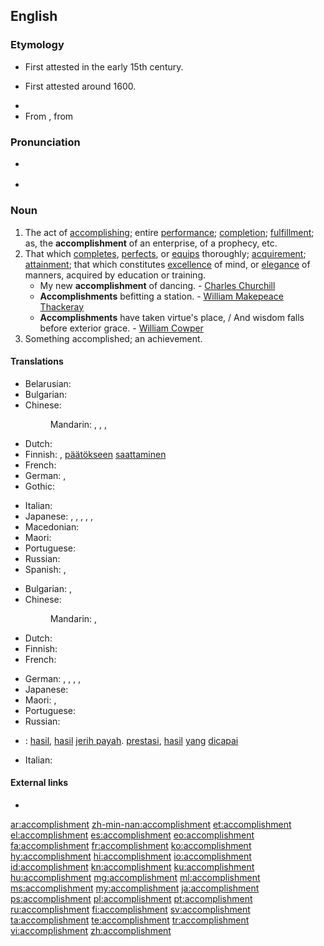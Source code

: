 ==English==
{{Webster 1913}}

===Etymology===
* First attested in the early 15th century.
* {{sense|completes|perfects|equips}} First attested around 1600.
* {{suffix|accomplish|ment|lang=en}}
* From {{etyl|fro|en}} {{term|accomplissement|lang=fr}}, from {{term|accomplir|lang=fro}}

===Pronunciation===
* {{a|UK|US}} {{IPA|/ə.ˈkɒm.plɪʃ.mənt/|lang=en}}
* {{audio|En-us-accomplishment.ogg|Audio (US)|lang=en}}

===Noun===
{{en-noun}}

# The act of [[accomplish]]ing; entire [[performance]]; [[completion]]; [[fulfillment]]; as, the '''accomplishment''' of an enterprise, of a prophecy, etc.
# That which [[complete]]s, [[perfect]]s, or [[equip]]s thoroughly; [[acquirement]]; [[attainment]]; that which constitutes [[excellence]] of mind, or [[elegance]] of manners, acquired by education or training.
#* My new '''accomplishment''' of dancing. - [[w:Charles Churchill (satirist)|Charles Churchill]]
#* '''Accomplishments''' befitting a station. - [[w:William Makepeace Thackeray|William Makepeace Thackeray]]
#* '''Accomplishments''' have taken virtue's place, / And wisdom falls before exterior grace. - [[w:William Cowper|William Cowper]]
# Something accomplished; an achievement.

====Translations====
{{trans-top|the act of accomplishing}}
* Belarusian: {{t|be|дасягне́нне|n|sc=Cyrl}}
* Bulgarian: {{t+|bg|постижение|n|tr=postižénie|sc=Cyrl}}
* Chinese:
*: Mandarin: {{t+|cmn|成就|tr=chéngjiù|sc=Hani}}, {{t+|cmn|成果|tr=chéngguǒ|sc=Hani}}, {{t+|cmn|成績|sc=Hani}}, {{t+|cmn|成绩|tr=chéngjì|sc=Hani}}
* Dutch: {{t|nl|voltooiing|f}}
* Finnish: {{t|fi|loppuunsaattaminen}}, [[päätökseen]] [[saattaminen]]
* French: {{t+|fr|accomplissement|m}}
* German: {{t+|de|Leistung|f}}, {{t|de|Errungenschaft|f}}
* Gothic: {{t|got|𐍅𐌰𐌿𐍂𐍃𐍄𐍅|n|tr=waúrstw|sc=Goth}}
{{trans-mid}}
* Italian: {{t+|it|realizzazione|f}}
* Japanese: {{t|ja|遂行|tr=すいこう, suikō|sc=Jpan}}, {{t+|ja|達成|tr=たっせい, tassei|sc=Jpan}}, {{t+|ja|到達|tr=とうたつ, tōtatsu|sc=Jpan}}, {{t+|ja|業績|tr=ぎょうせき, gyōseki|sc=Jpan}}, {{t+|ja|成果|tr=せいか, seika|sc=Jpan}}, {{t+|ja|成績|tr=せいせき, seiseki|sc=Jpan}}
* Macedonian: {{t|mk|достигнување|n|tr=dostignúvanje|sc=Cyrl}}
* Maori: {{t|mi|whakatutukitanga}}
* Portuguese: {{t+|pt|realização|f}}
* Russian: {{t+|ru|достижение|n|tr=dostižénije|sc=Cyrl}}
* Spanish: {{t+|es|logro|m}}, {{t+|es|éxito|m}}
{{trans-bottom}}

{{trans-top|that which completes}}
* Bulgarian: {{t+|bg|завършване|n}}, {{t+|bg|изпълнение|n}}
* Chinese:
*: Mandarin: {{t+|cmn|結束|sc=Hani}}, {{t|cmn|结束|tr=jiéshù|sc=Hani}}
* Dutch: {{t+|nl|prestatie|f}}
* Finnish: {{t+|fi|saavutus}}
* French: {{t+|fr|accomplissement|m}}
{{trans-mid}}
* German: {{t|de|Vollendung|f}}, {{t+|de|Ausführung|f}}, {{t+|de|Durchführung|f}}, {{t|de|Vollbringung|f}}, {{t|de|Bewerkstelligung|f}}
* Japanese: {{t+|ja|実績|tr=じっせき, jisseki|sc=Jpan}}
* Maori: {{t|mi|whakatutukitanga}}, {{t|mi|haumāuiui}}
* Portuguese: {{t+|pt|realização|f}}
* Russian: {{t+|ru|завершение|n|tr=zaveršénije|sc=Cyrl}}
{{trans-bottom}}

{{checktrans-top}}
{{trans-mid}}
* {{ttbc|id}}: [[hasil]], [[hasil]] [[jerih payah]]. [[prestasi]], [[hasil]] [[yang]] [[capai|dicapai]]
* Italian: {{t+check|it|talento|m}}
{{trans-bottom}}

====External links====
* {{R:Webster 1913}}

[[ar:accomplishment]]
[[zh-min-nan:accomplishment]]
[[et:accomplishment]]
[[el:accomplishment]]
[[es:accomplishment]]
[[eo:accomplishment]]
[[fa:accomplishment]]
[[fr:accomplishment]]
[[ko:accomplishment]]
[[hy:accomplishment]]
[[hi:accomplishment]]
[[io:accomplishment]]
[[id:accomplishment]]
[[kn:accomplishment]]
[[ku:accomplishment]]
[[hu:accomplishment]]
[[mg:accomplishment]]
[[ml:accomplishment]]
[[ms:accomplishment]]
[[my:accomplishment]]
[[ja:accomplishment]]
[[ps:accomplishment]]
[[pl:accomplishment]]
[[pt:accomplishment]]
[[ru:accomplishment]]
[[fi:accomplishment]]
[[sv:accomplishment]]
[[ta:accomplishment]]
[[te:accomplishment]]
[[tr:accomplishment]]
[[vi:accomplishment]]
[[zh:accomplishment]]
